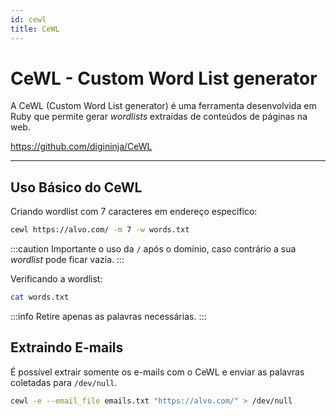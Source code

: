 ```yaml
---
id: cewl
title: CeWL
---
```


# CeWL - Custom Word List generator

A CeWL (Custom Word List generator) é uma ferramenta desenvolvida em Ruby que
permite gerar *wordlists* extraídas de conteúdos de páginas na web.

https://github.com/digininja/CeWL

---

## Uso Básico do CeWL

Criando wordlist com 7 caracteres em endereço específico:

```bash
cewl https://alvo.com/ -m 7 -w words.txt
```

:::caution
Importante o uso da `/` após o domínio, caso contrário a sua *wordlist* pode
ficar vazia.
:::

Verificando a wordlist:

```bash
cat words.txt
```

:::info
Retire apenas as palavras necessárias.
:::

## Extraindo E-mails

É possível extrair somente os e-mails com o CeWL e enviar as palavras coletadas
para `/dev/null`.

```bash
cewl -e --email_file emails.txt "https://alvo.com/" > /dev/null
```
